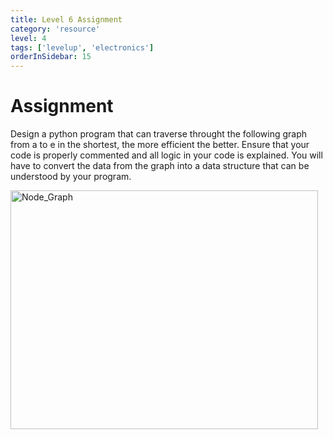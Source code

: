 ```yaml
---
title: Level 6 Assignment
category: 'resource'
level: 4
tags: ['levelup', 'electronics']
orderInSidebar: 15
---
```


<TOCInline toc={props.toc} toHeading={3} asDisclosure />

# Assignment

Design a python program that can traverse throught the following graph from a to e in the shortest, the more efficient the better. Ensure that your code is properly commented and all logic in your code is explained. You will have to convert the data from the graph into a data structure that can be understood by your program.

<Image
  src="/static/images/levelup/level-6/graph_diagram.png"
  alt="Node_Graph"
  width="492px"
  height="382px"
/>
